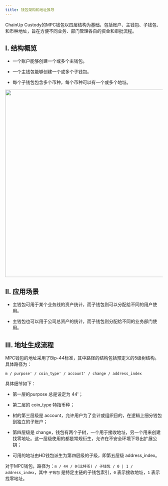 ---
title: 钱包架构和地址推导
---

ChainUp Custody的MPC钱包以四层结构为基础，包括账户、主钱包、子钱包、和币种地址，旨在方便不同业务、部门管理各自的资金和审批流程。



## I. 结构概览

- 一个账户能够创建一个或多个主钱包。

- 一个主钱包能够创建一个或多个子钱包。

- 每个子钱包包含多个币种，每个币种可以有一个或多个地址。


<div className="w-full flex items-center justify-center">
    <img src="/images/help-center/mpc-frame1-cn.png" width="600"/>
</div>

## II. 应用场景

- 主钱包可用于某个业务线的资产统计，而子钱包则可以分配给不同的用户使用。

- 主钱包也可以用于公司总资产的统计，而子钱包则分配给不同的业务部门使用。



## III. 地址生成流程

MPC钱包的地址采用了Bip-44标准，其中路径的结构包括预定义的5级树结构。具体路径为：

`m / purpose' / coin_type' / account' / change / address_index`

具体细节如下：

- 第一层的purpose 总是设定为 44'；

- 第二层的 coin_type 特指币种；

- 树的第三层级是 account，允许用户为了会计或组织目的，在逻辑上细分钱包到独立的子账户；

- 第四层级是 change，钱包有两个子树，一个用于接收地址，另一个用来创建找零地址。这一层级使用的都是常规衍生，允许在不安全环境下导出扩展公钥；

- 可用的地址由HD钱包派生为第四层级的子级，即第五层级 address_index。

对于MPC钱包，路径为：`m / 44 / 0(比特币) / 子钱包 / 0 | 1 / address_index`，其中 `子钱包` 是特定主链的子钱包索引，`0` 表示接收地址，`1` 表示找零地址。
